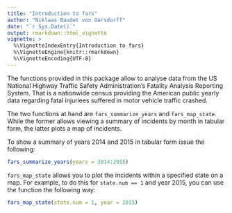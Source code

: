 ```yaml
---
title: "Introduction to fars"
author: "Niklaas Baudet von Gersdorff"
date: "`r Sys.Date()`"
output: rmarkdown::html_vignette
vignette: >
  %\VignetteIndexEntry{Introduction to fars}
  %\VignetteEngine{knitr::rmarkdown}
  %\VignetteEncoding{UTF-8}
---
```


The functions provided in this package allow to analyse data from the US
National Highway Traffic Safety Administration's Fatality Analysis Reporting
System. That is a nationwide census providing the American public yearly data
regarding fatal injuriees suffered in motor vehicle traffic crashed.

The two functions at hand are `fars_summarize_years` and `fars_map_state`.
While the former allows viewing a summary of incidents by month in tabular
form, the latter plots a map of incidents.

To show a summary of years 2014 and 2015 in tabular form issue the following:

```r
fars_summarize_years(years = 2014:2015)
```

`fars_map_state` allows you to plot the incidents within a specified state on a
map. For example, to do this for `state.num == 1` and year 2015, you can use
the function the following way:

```r
fars_map_state(state.num = 1, year = 2015)
```
